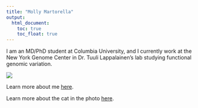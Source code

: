 ```yaml
---
title: "Molly Martorella"
output: 
  html_document:
    toc: true
    toc_float: true
---
```


I am an MD/PhD student at Columbia University, and I currently work at the New York Genome Center in Dr. Tuuli Lappalainen's lab studying functional genomic variation. 

![](pics/fam_pic.JPG)

Learn more about me [here](about.html).

Learn more about the cat in the photo [here]().

